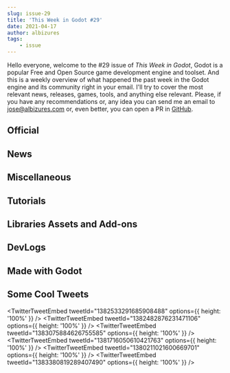 ```yaml
---
slug: issue-29
title: 'This Week in Godot #29'
date: 2021-04-17
author: albizures
tags:
	- issue
---
```



Hello everyone, welcome to the #29 issue of _This Week in Godot_, Godot is a popular Free and Open Source game development engine and toolset. And this is a weekly overview of what happened the past week in the Godot engine and its community right in your email. I'll try to cover the most relevant news, releases, games, tools, and anything else relevant. Please, if you have any recommendations or, any idea you can send me an email to jose@albizures.com or, even better, you can open a PR in [GitHub](https://github.com/albizures/ThisWeekInGodot).

## Official

<Card
	author="Godot Engine"
	link="https://godotengine.org/article/release-candidate-godot-3-3-rc-9"
	label="Release candidate: Godot 3.3 RC 9"
	description="Fixes a few more issues reported against recent RC builds, bringing us to a state that we’re happy to release as stable."
	publisher="Godot Engine"
	icon="https://godotengine.org/themes/godotengine/assets/favicon.png"
	cover="https://godotengine.org/storage/app/uploads/public/607/71c/2db/60771c2db6fd6123159683.jpg"
	date="2021-04-14T09:00:00.000Z"
/>

<Card
	author="Godot Engine"
	link="https://godotengine.org/article/tiles-editor-progress-3"
	label="Tiles editor progress #3"
	description="A new progress report on the TileMap and TIleSet editors rework."
	publisher="Godot Engine"
	icon="https://godotengine.org/themes/godotengine/assets/favicon.png"
	cover="https://godotengine.org/storage/app/uploads/public/607/066/eee/607066eee70c4289567474.png"
	date="2021-04-12T09:00:00.000Z"
/>

<Card
	author="Godot Engine"
	link="https://godotengine.org/article/godot-web-progress-report-7"
	label="Godot Web progress report #7: Virtual keyboard on the Web, better HTTPClient"
	description="Experimental virtual keyboard support coming to Godot HTML5 exports, along with improved support to many HTTP-based APIs."
	publisher="Godot Engine"
	icon="https://godotengine.org/themes/godotengine/assets/favicon.png"
	cover="https://godotengine.org/storage/app/uploads/public/607/199/55d/60719955d6579766750202.png"
	date="2021-04-16T09:00:00.000Z"
/>

## News

<Card
	author="Andrew Glubrecht"
	link="https://www.meetup.com/Godot-Toronto/events/277532792/"
	label="Utilizing Tiled in tandem with Godot - Online Presentation Night #8"
	description="This presentation is all about utilizing the functionality of Tiled Map Editor to create 2D maps"
	publisher="Meetup"
	icon="https://www.meetup.com/mu_static/en-US/m_swarm_196x196.b5c9ccb2.png"
	cover="https://secure.meetupstatic.com/photos/event/a/f/d/600_487682813.jpeg"
	date="2021-04-29T09:00:00.000Z"
/>

## Miscellaneous

<Card
	author="Tim Krief"
	link="https://youtu.be/_T_PXccXbR4"
	label="How I Made A Game In 35 Hours Without Breaking A Sweat!"
	description="For one week in late February, I worked for 35 hours to make a game from scratch."
	publisher="YouTube"
	icon="https://www.youtube.com/s/desktop/677734b5/img/favicon_144.png"
	cover="https://i.ytimg.com/vi/_T_PXccXbR4/maxresdefault.jpg"
	date="2021-04-11T00:00:00.000Z"
/>

<Card
	author="Open Source Games"
	link="https://youtu.be/a9rjj5MU8M4"
	label="5 Open Source Role-Playing Game Projects made in Godot Engine"
	description="Five RPG Game Projects found on GitHub, made with Godot Engine."
	publisher="YouTube"
	icon="https://www.youtube.com/s/desktop/677734b5/img/favicon_144.png"
	cover="https://i.ytimg.com/vi/a9rjj5MU8M4/maxresdefault.jpg"
	date="2021-04-11T00:00:00.000Z"
/>

<Card
	author="GameDev Journey"
	link="https://youtu.be/0d8h5X-vTPY"
	label="Godot vs Unity | Comparing a simple button click | Comparing Game Engines | Unity Compared to Godot"
	description="Which engine is easier to use? In this video we will hide and show a Sprite by clicking a button in Unity and Godot"
	publisher="YouTube"
	icon="https://www.youtube.com/s/desktop/677734b5/img/favicon_144.png"
	cover="https://i.ytimg.com/vi/0d8h5X-vTPY/maxresdefault.jpg"
	date="2021-04-12T00:00:00.000Z"
/>

<Card
	author="Redefine Gamedev"
	link="https://youtu.be/kvFi212u9Sw"
	label="Godot’s BIGGEST Misunderstanding"
	description="In this video we will see 3 common misunderstandings when it comes to Godot Game Engine."
	publisher="YouTube"
	icon="https://www.youtube.com/s/desktop/677734b5/img/favicon_144.png"
	cover="https://i.ytimg.com/vi/kvFi212u9Sw/maxresdefault.jpg"
	date="2021-04-12T00:00:00.000Z"
/>

<Card
	author="CodingKaiju"
	link="https://youtu.be/-QldcisBsT0"
	label="Is Godot Dying? - Itch.io Analysis Report"
	description="No, Godot is doing great"
	publisher="YouTube"
	icon="https://www.youtube.com/s/desktop/677734b5/img/favicon_144.png"
	cover="https://i.ytimg.com/vi/-QldcisBsT0/maxresdefault.jpg"
	date="2021-04-14T00:00:00.000Z"
/>

## Tutorials

<Card
	author="GDQuest"
	link="https://youtu.be/WEt2JHEe-do"
	label="Code Your First Complete 2D Game with Godot"
	publisher="YouTube"
	icon="https://www.youtube.com/s/desktop/677734b5/img/favicon_144.png"
	cover="https://i.ytimg.com/vi/WEt2JHEe-do/maxresdefault.jpg"
	date="2021-04-15T00:00:00.000Z"
/>

<Card
	author="PlayWithFurcifer"
	link="https://youtu.be/UqnwfxaMxBU"
	label="10 Things About Godot We Wish We Knew Earlier - Godot Engine Tutorial"
	description="This video covers 10 topics that every Godot developer should know about!"
	publisher="YouTube"
	icon="https://www.youtube.com/s/desktop/677734b5/img/favicon_144.png"
	cover="https://i.ytimg.com/vi/UqnwfxaMxBU/maxresdefault.jpg"
	date="2021-04-11T00:00:00.000Z"
/>

<Card
	author="MrEliptik"
	link="https://youtu.be/6wUo0WWM4fg"
	label="Physics based hoverboard in Godot"
	description="In this Godot tutorial, I’m showing you how to create a physics based hoverboard."
	publisher="YouTube"
	icon="https://www.youtube.com/s/desktop/677734b5/img/favicon_144.png"
	cover="https://i.ytimg.com/vi/6wUo0WWM4fg/maxresdefault.jpg"
	date="2021-04-16T00:00:00.000Z"
/>

<Card
	author="MrEliptik"
	link="https://youtu.be/9x7D7iBA8Ng"
	label="Recreating VALHEIM tree chopping in GODOT"
	description="In this tutorial, I’m showing you how to recreate the Valheim tree chopping mechanic."
	publisher="YouTube"
	icon="https://www.youtube.com/s/desktop/677734b5/img/favicon_144.png"
	cover="https://i.ytimg.com/vi/9x7D7iBA8Ng/maxresdefault.jpg"
	date="2021-04-10T00:00:00.000Z"
/>

<Card
	author="iaknihs"
	link="https://youtu.be/yu95fM-sYtI"
	label="Split-screen in Godot (Tutorial)"
	description="I felt needing to have a Camera (Spatial or 2D) Node as child of a Viewport as child of a Control Node made the hierarchy a bit unintuitive at first, so I ma..."
	publisher="YouTube"
	icon="https://www.youtube.com/s/desktop/677734b5/img/favicon_144.png"
	cover="https://i.ytimg.com/vi/yu95fM-sYtI/maxresdefault.jpg"
	date="2021-04-14T00:00:00.000Z"
/>

<Card
	author="Agnis NeZvers Aldiņš"
	link="https://youtu.be/li2N5U434Ck"
	label="Inverse Kinematics Godot"
	publisher="YouTube"
	icon="https://www.youtube.com/s/desktop/677734b5/img/favicon_144.png"
	cover="https://i.ytimg.com/vi/li2N5U434Ck/maxresdefault.jpg"
	date="2021-04-13T00:00:00.000Z"
/>

<Card
	author="Vegard Beider"
	link="https://youtu.be/4f4RVtdK8fc"
	label="Godot - 1 Minute Tip - C#, Auto add Interfaces to Godot Groups"
	description="A quick tip on how to automatically add C# interfaces to groups in godot."
	publisher="YouTube"
	icon="https://www.youtube.com/s/desktop/677734b5/img/favicon_144.png"
	cover="https://i.ytimg.com/vi/4f4RVtdK8fc/maxresdefault.jpg"
	date="2021-04-13T00:00:00.000Z"
/>

<Card
	author="Gamedevboi"
	link="https://youtu.be/uCH3eo8BVhM"
	label="Godot Tutorial: PS1 Graphics in less than 5 minutes"
	description="Hello again. Day by day the ps1 aesthetic is becoming more and more popular in the indie game dev community."
	publisher="YouTube"
	icon="https://www.youtube.com/s/desktop/677734b5/img/favicon_144.png"
	cover="https://i.ytimg.com/vi/uCH3eo8BVhM/maxresdefault.jpg"
	date="2021-04-12T00:00:00.000Z"
/>

<Card
	author="FinePointCGI"
	link="https://youtu.be/0E0IhTppaso"
	label="Advanced Godot | Interacting with APIs With Godot 3.2"
	description="In this video, we learn how to hook up Godot to an API using web requests."
	publisher="YouTube"
	icon="https://www.youtube.com/s/desktop/677734b5/img/favicon_144.png"
	cover="https://i.ytimg.com/vi/0E0IhTppaso/maxresdefault.jpg"
	date="2021-04-12T00:00:00.000Z"
/>

<Card
	author="Age of Asparagus"
	link="https://youtu.be/edITKOiqpHE"
	label="Godot Spatial Shaders - A Gentle Introduction"
	description="We’ll be using Godot’s node-based visual shaders to create a very simple material that causes an object’s color to be connected to it’s position in 3D space,..."
	publisher="YouTube"
	icon="https://www.youtube.com/s/desktop/677734b5/img/favicon_144.png"
	cover="https://i.ytimg.com/vi/edITKOiqpHE/maxresdefault.jpg"
	date="2021-04-11T00:00:00.000Z"
/>

<Card
	author="Davies"
	link="https://youtu.be/zFv6O7PP2d0"
	label="How to create a search bar in Godot | UI search bar"
	publisher="YouTube"
	icon="https://www.youtube.com/s/desktop/677734b5/img/favicon_144.png"
	cover="https://i.ytimg.com/vi/zFv6O7PP2d0/maxresdefault.jpg"
	date="2021-04-11T00:00:00.000Z"
/>

<Card
	author="PlugWorld"
	link="https://youtu.be/qwvVvGmBWfs"
	label="Making Better Water Physics than Cyberpunk in 3 minutes"
	description="Cyberpunk’s water physics aren’t looking so great. I decided to make a quick little tutorial showcasing how I made a decent looking water physics effect."
	publisher="YouTube"
	icon="https://www.youtube.com/s/desktop/677734b5/img/favicon_144.png"
	cover="https://i.ytimg.com/vi/qwvVvGmBWfs/maxresdefault.jpg"
	date="2021-04-11T00:00:00.000Z"
/>

<Card
	author="Arkeve"
	link="https://youtu.be/jSv5sGpnFso"
	label="Make a Pokemon Game in Godot - Player Movement (#1)"
	description="Tutorial series on how to make game like Pokemon in Godot."
	publisher="YouTube"
	icon="https://www.youtube.com/s/desktop/677734b5/img/favicon_144.png"
	cover="https://i.ytimg.com/vi/jSv5sGpnFso/hqdefault.jpg"
	date="2021-04-10T00:00:00.000Z"
/>

<Card
	author="BitBirdy"
	link="https://youtu.be/Z2TaFnN7cdU"
	label="How to Make a Bullet Hell Pattern Generator in Godot"
	description="Since I don’t have time to participate in Bullet Hell Jam (which starts today!) I decided to create a tutorial for all you jammers instead. In this tutorial ..."
	publisher="YouTube"
	icon="https://www.youtube.com/s/desktop/677734b5/img/favicon_144.png"
	cover="https://i.ytimg.com/vi/Z2TaFnN7cdU/maxresdefault.jpg"
	date="2021-04-15T00:00:00.000Z"
/>

<Card
	author="Gamebel Developer"
	link="https://youtu.be/8mE6takcdg8"
	label="Godot Swipe Menu Tutorial + Source Code"
	description="In this video, I will share how to make a swipe menu with super simple code on the Godot engine"
	publisher="YouTube"
	icon="https://www.youtube.com/s/desktop/677734b5/img/favicon_144.png"
	cover="https://i.ytimg.com/vi/8mE6takcdg8/maxresdefault.jpg"
	date="2021-04-11T00:00:00.000Z"
/>

<Card
	author="Jon Topielski"
	link="https://youtu.be/WEbSi1tlbLM"
	label="How to create a Game Boy Shader in Godot in 2 minutes"
	description="Give your games a retro Game Boy aesthetic"
	publisher="YouTube"
	icon="https://www.youtube.com/s/desktop/677734b5/img/favicon_144.png"
	cover="https://i.ytimg.com/vi/WEbSi1tlbLM/maxresdefault.jpg"
	date="2021-04-11T00:00:00.000Z"
/>

## Libraries Assets and Add-ons

<Card
	author="Elid Elid"
	link="https://godotshaders.com/shader/halftone/"
	label="Halftone - Godot Shaders"
	publisher="Godot Shaders"
	icon="https://godotshaders.com/wp-content/uploads/2021/01/favicon.png"
	cover="https://godotshaders.com/wp-content/uploads/2021/01/thumb-halftone.jpg"
	date="2021-04-17T12:29:27.000Z"
/>

<Card
	author="leon4aka"
	link="https://godotshaders.com/shader/retro-tv-shader/"
	label="Retro TV shader - Godot Shaders"
	description="This shader simulates a retro CRT TV with or without scanlines."
	publisher="Godot Shaders"
	icon="https://godotshaders.com/wp-content/uploads/2021/01/favicon.png"
	cover="https://godotshaders.com/wp-content/uploads/2021/01/Shaderexample.png"
	date="2021-04-17T13:49:41.000Z"
/>

<Card
	author="CaptainProton42"
	link="https://godotshaders.com/shader/toon-hatching-shader/"
	label="Toon Hatching Shader - Godot Shaders"
	description="A shader that is similar to my toon shader but takes an additional single rectangular texture input."
	publisher="Godot Shaders"
	icon="https://godotshaders.com/wp-content/uploads/2021/01/favicon.png"
	cover="https://godotshaders.com/wp-content/uploads/2021/01/toon_hatch.jpg"
	date="2021-04-15T12:09:14.000Z"
/>

<Card
	author="arlez80"
	link="https://godotshaders.com/shader/heat-haze-shader/"
	label="Heat haze Shader - Godot Shaders"
	description="Heat haze shader."
	publisher="Godot Shaders"
	icon="https://godotshaders.com/wp-content/uploads/2021/01/favicon.png"
	cover="https://godotshaders.com/wp-content/uploads/2021/01/saba.jpg"
	date="2021-04-15T12:04:55.000Z"
/>

## DevLogs

<Card
	author="Snopek Games"
	link="https://youtu.be/JTgQht1kqKA"
	label="Devlog #5: Launching Retro Tank Party on Steam in 6 weeks (4th and 5th week)"
	description="In order to celebrate my birthday, I’m taking a game jam game I made back in 2019 (Retro Tank Party), fixing it up, and releasing it as a commercial game on ..."
	publisher="YouTube"
	icon="https://www.youtube.com/s/desktop/677734b5/img/favicon_144.png"
	cover="https://i.ytimg.com/vi/JTgQht1kqKA/maxresdefault.jpg"
	date="2021-04-13T00:00:00.000Z"
/>

<Card
	author="Arith metic"
	link="https://youtu.be/WvqRmdLgt7c"
	label="Adding Bots to the game - Dodgeball Dungeons devlog#4"
	description="I added another map and some more power-ups. In this devlog I work on adding AI to the game to allow someone to play the game solo."
	publisher="YouTube"
	icon="https://www.youtube.com/s/desktop/677734b5/img/favicon_144.png"
	cover="https://i.ytimg.com/vi/WvqRmdLgt7c/maxresdefault.jpg"
	date="2021-04-13T00:00:00.000Z"
/>

<Card
	author="Checkov Stuff"
	link="https://youtu.be/6-yCnow6YqE"
	label="Lo-Fi Sky Devlog 3"
	description="The plans for last week are done and the plans for next week have begun!"
	publisher="YouTube"
	icon="https://www.youtube.com/s/desktop/677734b5/img/favicon_144.png"
	cover="https://i.ytimg.com/vi/6-yCnow6YqE/maxresdefault.jpg"
	date="2021-04-13T00:00:00.000Z"
/>

<Card
	author="Angeles Studios"
	link="https://youtu.be/4GxOpKQpR6Y"
	label="Godot - Game Development - Grindway 02"
	description="A indie game made with Godot. Devlog 02."
	publisher="YouTube"
	icon="https://www.youtube.com/s/desktop/677734b5/img/favicon_144.png"
	cover="https://i.ytimg.com/vi/4GxOpKQpR6Y/maxresdefault.jpg"
	date="2021-04-11T00:00:00.000Z"
/>

<Card
	author="Pixelipy"
	link="https://youtu.be/MlyJOCIlo50"
	label="Particles, objects, background! - Devlog #3"
	description="Devlog #3 In this devlog, we’ll add particles, bushes, trees, shaders!!"
	publisher="YouTube"
	icon="https://www.youtube.com/s/desktop/677734b5/img/favicon_144.png"
	cover="https://i.ytimg.com/vi/MlyJOCIlo50/maxresdefault.jpg"
	date="2021-04-10T00:00:00.000Z"
/>

<Card
	author="assasin gamer"
	link="https://youtu.be/HxcjHsC8otI"
	label="Soul Bound Devlog_0"
	description="My name is Justin and I make games for fun and you are watching the first video on my current project Soul Bound"
	publisher="YouTube"
	icon="https://www.youtube.com/s/desktop/677734b5/img/favicon_144.png"
	cover="https://i.ytimg.com/vi/HxcjHsC8otI/maxresdefault.jpg"
	date="2021-04-15T00:00:00.000Z"
/>

<Card
	author="This Is Vini"
	link="https://youtu.be/nSVKFn62-kU"
	label="Character movement improvements - Far Star Game Devlog #10"
	description="There are many small things happening in the game that I haven’t been talking in my devlogs."
	publisher="YouTube"
	icon="https://www.youtube.com/s/desktop/677734b5/img/favicon_144.png"
	cover="https://i.ytimg.com/vi/nSVKFn62-kU/maxresdefault.jpg"
	date="2021-04-15T00:00:00.000Z"
/>

<Card
	author="Calame321"
	link="https://youtu.be/lVtzsci4Jo8"
	label="Indie Game Dev | Crystalsky II | Godot Devlog #2"
	description="My friend and I were working on an update for some times now. We decided to release it now and wait for some feedback."
	publisher="YouTube"
	icon="https://www.youtube.com/s/desktop/677734b5/img/favicon_144.png"
	cover="https://i.ytimg.com/vi/lVtzsci4Jo8/maxresdefault.jpg"
	date="2021-04-10T00:00:00.000Z"
/>

<Card
	author="Arkeve"
	link="https://youtu.be/uUgHPY79wcM"
	label="How to Make an Inventory System in Godot - Equip Slots & Item Name Label - (#8)"
	description="In this Godot tutorial, I go over adding an item name label for selected items and also adding equip slots."
	publisher="YouTube"
	icon="https://www.youtube.com/s/desktop/677734b5/img/favicon_144.png"
	cover="https://i.ytimg.com/vi/uUgHPY79wcM/maxresdefault.jpg"
	date="2021-04-17T00:00:00.000Z"
/>

## Made with Godot

<Card
	author="awesome-alex"
	link="https://tieboudieun.itch.io/out-of-pangaea"
	label="Out of Pangaea by Tieboudieun, rmonthil & games, thegreatlizzyator, Sibeauvo, SpartG"
	description="A PhyloGenie from an deserted planet needs your help to recreate forest biodiversity"
	publisher="itch.io"
	icon="https://img.itch.zone/aW1nLzU2NDg0MzcucG5n/32x32%23/UZPz5w.png"
	cover="https://img.itch.zone/aW1nLzU2NDg0MzcucG5n/original/bAMcYq.png"
	date="2021-04-13T15:58:28.279Z"
/>

<Card
	author="World Eater Games"
	link="https://store.steampowered.com/app/1581100/Bittersweet_Birthday/"
	label="Bittersweet Birthday on Steam"
	description="A challenging, half boss-rush, half adventure-exploration game where every encounter is a unique fight!"
	publisher="STEAM"
	icon="https://store.steampowered.com/favicon.ico"
	cover="https://cdn.cloudflare.steamstatic.com/steam/apps/1581100/capsule_616x353.jpg?t=1617743529"
/>

<Card
	author="OnionBlaze"
	link="https://store.steampowered.com/app/1520440/Himig/"
	label="Himig on Steam"
	description="Himig is a story of two kids enjoying their day-to-day lives in a peaceful town as they meet new friends, gain experiences to remember, and realize their own paths of life at the peak of youth."
	publisher="STEAM"
	icon="https://store.steampowered.com/favicon.ico"
	cover="https://cdn.cloudflare.steamstatic.com/steam/apps/1520440/capsule_616x353.jpg?t=1618407152"
/>

<Card
	author="Tim Krief"
	link="https://dunkelgrau.itch.io/starlynx"
	label="Starlynx by dunkelgrau"
	description="Rescue your friend Axolotl in a starfox like game."
	publisher="itch.io"
	icon="https://img.itch.zone/aW1nLzU1OTMzMzYucG5n/32x32%23/RrKf6l.png"
	cover="https://img.itch.zone/aW1nLzU1OTMzMzYucG5n/original/2FpxmG.png"
	date="2021-04-17T09:58:32.886Z"
/>

<Card
	author="Pawn Games"
	link="https://youtu.be/uiPcoZOCTc0"
	label="Retrowave Burner"
	description="Prototipe for a infinite Rail shooter, Retrowave Burner."
	publisher="YouTube"
	icon="https://www.youtube.com/s/desktop/677734b5/img/favicon_144.png"
	cover="https://i.ytimg.com/vi/uiPcoZOCTc0/hqdefault.jpg"
	date="2021-04-11T00:00:00.000Z"
/>

<Card
	author="TMM2k"
	link="https://droqen.itch.io/cruel-world"
	label="Cruel World by droqen, Mer Grazzini, NewtonsNinja"
	description="blame everybody else - a mingleplayer masocore platformer"
	publisher="itch.io"
	icon="https://img.itch.zone/aW1nLzU1NjM1OTEuZ2lm/32x32%23m/f5zARi.gif"
	cover="https://img.itch.zone/aW1nLzU1NjM1OTEuZ2lm/original/d2HD8O.gif"
	date="2021-04-13T15:58:35.404Z"
/>

<Card
	author="dogfriend"
	link="https://ribyrnes.itch.io/the-body-monstrous"
	label="The Body Monstrous by ribyrnes"
	description="Take care of your body. [A short narrative horror game]"
	publisher="itch.io"
	icon="https://img.itch.zone/aW1nLzU2NTI2MjQucG5n/32x32%23/noDL%2Bu.png"
	cover="https://img.itch.zone/aW1nLzU2NTI3NTYucG5n/original/q%2BGncd.png"
	date="2021-04-17T13:58:36.724Z"
/>

<Card
	author="ordinaryfailure"
	link="https://cursedrom-8.itch.io/visitor"
	label="Visitor by cursedROM"
	description="An atmospheric horror game, inspired by black and white movies and liminal spaces."
	publisher="itch.io"
	icon="https://img.itch.zone/aW1nLzU2NjY3ODAucG5n/32x32%23/a02vET.png"
	cover="https://img.itch.zone/aW1nLzU2NjY4ODYuZ2lm/original/wo02h8.gif"
	date="2021-04-15T15:58:38.444Z"
/>

<Card
	author="SRC Corporation"
	link="https://soalreapercaptain.itch.io/rb-1"
	label="Rythm Brawl : The Prologue by SRC Corporation"
	description="A rhythm-based fighting game."
	publisher="itch.io"
	icon="https://img.itch.zone/aW1nLzU2NjIzODkucG5n/32x32%23/szT8dm.png"
	cover="https://img.itch.zone/aW1nLzU2NjIzODkucG5n/original/7Xj4bQ.png"
	date="2021-04-14T15:58:39.830Z"
/>

<Card
	author="Nitzan"
	link="https://mastern2k3.itch.io/blade-point"
	label="Blade Point by Nitzan"
	description="An endless-runner rhythm action game that’s about assassination with style"
	publisher="itch.io"
	icon="https://img.itch.zone/aW1nLzU2OTA4NTkuZ2lm/32x32%23m/C8qX%2BS.gif"
	cover="https://img.itch.zone/aW1nLzU2OTA4NTkuZ2lm/original/mwghoB.gif"
	date="2021-04-17T07:58:41.061Z"
/>

<Card
	author="wawdanwaw"
	link="https://freyhoe.itch.io/banana-pie"
	label="Banana Pie by frey"
	description="your banana pie has gone missing"
	publisher="itch.io"
	icon="https://img.itch.zone/aW1nLzU2MzU0ODQucG5n/32x32%23/OlogCm.png"
	cover="https://img.itch.zone/aW1nLzU2MzU0ODQucG5n/original/x1Efyf.png"
	date="2021-04-14T15:58:42.627Z"
/>

## Some Cool Tweets

<TwitterTweetEmbed tweetId="1382533291685908488" options={{ height: '100%' }} />
<TwitterTweetEmbed tweetId="1382482876231471106" options={{ height: '100%' }} />
<TwitterTweetEmbed tweetId="1383075884626755585" options={{ height: '100%' }} />
<TwitterTweetEmbed tweetId="1381716050610421763" options={{ height: '100%' }} />
<TwitterTweetEmbed tweetId="1380211021600669701" options={{ height: '100%' }} />
<TwitterTweetEmbed tweetId="1383380819289407490" options={{ height: '100%' }} />
